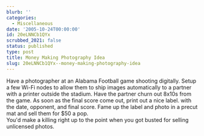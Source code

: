 ```yaml
---
blurb: ''
categories:
  - Miscellaneous
date: '2005-10-24T00:00:00'
id: 20eLNNCb1QYx
scrubbed_2021: false
status: published
type: post
title: Money Making Photography Idea
slug: 20eLNNCb1QYx--money-making-photography-idea
---
```


Have a photographer at an Alabama Football game shooting digitally.
Setup a few Wi-Fi nodes to allow them to ship images automatically
to a partner with a printer outside the stadium. Have the partner
churn out 8x10s from the game. As soon as the final score come out,
print out a nice label. with the date, opponent, and final score.
Fame up the label and photo in a precut mat and sell them for $50 a
pop.  
You'd make a killing right up to the point when you got busted for
selling unlicensed photos.
